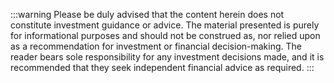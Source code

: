 
:::warning
Please be duly advised that the content herein does not constitute investment guidance or advice. 
The material presented is purely for informational purposes and should not be construed as, 
nor relied upon as a recommendation for investment or financial decision-making. 
The reader bears sole responsibility for any investment decisions made, 
and it is recommended that they seek independent financial advice as required.
:::